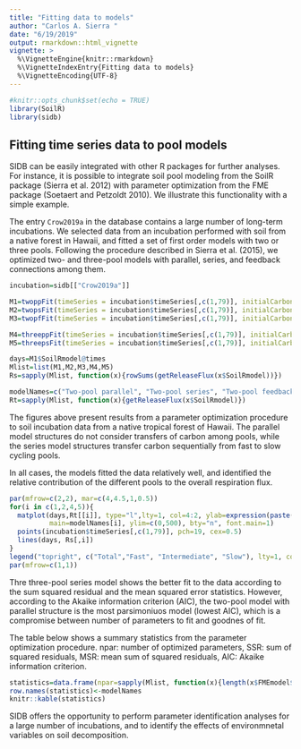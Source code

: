 ```yaml
---
title: "Fitting data to models"
author: "Carlos A. Sierra "
date: "6/19/2019"
output: rmarkdown::html_vignette
vignette: >
  %\VignetteEngine{knitr::rmarkdown}
  %\VignetteIndexEntry{Fitting data to models}
  %\VignetteEncoding{UTF-8}
---
```


```r
#knitr::opts_chunk$set(echo = TRUE)
library(SoilR)
library(sidb)
```

## Fitting time series data to pool models
SIDB can be easily integrated with other R packages for further analyses. For instance, it is possible to integrate soil pool modeling from the SoilR package (Sierra et al. 2012) with parameter optimization from the FME package (Soetaert and Petzoldt 2010). We illustrate this functionality with a simple example.

The entry `Crow2019a` in the database contains a large number of long-term incubations. We selected data from an incubation performed with soil from a native forest in Hawaii, and fitted a set of first order models with two or three pools. Following the procedure described in Sierra et al. (2015), we optimized two- and three-pool models with parallel, series, and feedback connections among them. 


```r
incubation=sidb[["Crow2019a"]]

M1=twoppFit(timeSeries = incubation$timeSeries[,c(1,79)], initialCarbon=incubation$initConditions[78,"carbonMean"]*10000, inipars=c(0.01, 0.001, 0.1))
M2=twopsFit(timeSeries = incubation$timeSeries[,c(1,79)], initialCarbon=incubation$initConditions[78,"carbonMean"]*10000, inipars=c(0.005, 0.00001, 0.1, 0.01))
M3=twopfFit(timeSeries = incubation$timeSeries[,c(1,79)], initialCarbon=incubation$initConditions[78,"carbonMean"]*10000, inipars=c(0.005, 0.00001, 0.1, 0.01, 0.01))

M4=threeppFit(timeSeries = incubation$timeSeries[,c(1,79)], initialCarbon=incubation$initConditions[78,"carbonMean"]*10000, inipars = c(0.05, 0.01, 0.001, 0.1, 0.1))
M5=threepsFit(timeSeries = incubation$timeSeries[,c(1,79)], initialCarbon=incubation$initConditions[78,"carbonMean"]*10000, inipars=c(0.9,0.01, 0.000001, 0.01, 0.01, 0.01, 0.1))

days=M1$SoilRmodel@times
Mlist=list(M1,M2,M3,M4,M5)
Rs=sapply(Mlist, function(x){rowSums(getReleaseFlux(x$SoilRmodel))})

modelNames=c("Two-pool parallel", "Two-pool series", "Two-pool feedback", "Three-pool parallel", "Three-pool series")
Rt=sapply(Mlist, function(x){getReleaseFlux(x$SoilRmodel)})
```
The figures above present results from a parameter optimization procedure to soil incubation data from a native tropical forest of Hawaii. The parallel model structures do not consider transfers of carbon among pools, while the series model structures transfer carbon sequentially from fast to slow cycling pools. 


In all cases, the models fitted the data relatively well, and identified the relative contribution of the different pools to the overall respiration flux. 

```r
par(mfrow=c(2,2), mar=c(4,4.5,1,0.5))
for(i in c(1,2,4,5)){
  matplot(days,Rt[[i]], type="l",lty=1, col=4:2, ylab=expression(paste("Respiration (",mu, "gC g soi", l^-1, "da", y^-1, ")")),
          main=modelNames[i], ylim=c(0,500), bty="n", font.main=1)
  points(incubation$timeSeries[,c(1,79)], pch=19, cex=0.5)
  lines(days, Rs[,i])
}
legend("topright", c("Total","Fast", "Intermediate", "Slow"), lty=1, col=c(1,4:2), bty="n")
par(mfrow=c(1,1))
```

Thre three-pool series model shows the better fit to the data according to the sum squared residual and the mean squared error statistics.
However, according to the Akaike information criterion (AIC), the two-pool model with parallel structure is the most parsimoniuos model (lowest AIC), which is a compromise between number of parameters to fit and goodnes of fit. 

The table below shows a summary statistics from the parameter optimization procedure. npar: number of optimized parameters, SSR: sum of squared residuals, MSR: mean sum of squared residuals, AIC: Akaike information criterion. 

```r
statistics=data.frame(npar=sapply(Mlist, function(x){length(x$FMEmodel$par)}), SSR=sapply(Mlist, function(x){x$FMEmodel$ssr}), MSR=sapply(Mlist, function(x){x$FMEmodel$ms}), AIC=sapply(Mlist, function(x){x$AIC}))
row.names(statistics)<-modelNames
knitr::kable(statistics)
```

SIDB offers the opportunity to perform parameter identification analyses for a large number of incubations, and to identify the effects of environmnetal variables on soil decomposition.


